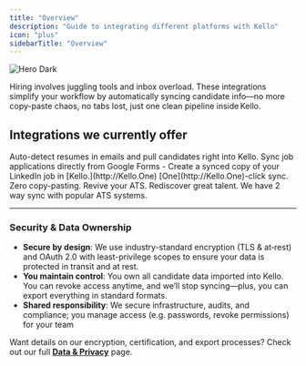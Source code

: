 ```yaml
---
title: "Overview"
description: "Guide to integrating different platforms with Kello"
icon: "plus"
sidebarTitle: "Overview"
---
```


<img
  className="hidden dark:block"
  src="/images/hero-dark.png"
  alt="Hero Dark"
/>

Hiring involves juggling tools and inbox overload. These integrations simplify your workflow by automatically syncing candidate info—no more copy-paste chaos, no tabs lost, just one clean pipeline inside Kello.

## Integrations we currently offer

<CardGroup cols={2}>
  <Card title="Gmail Inbox" icon="envelope" href="/integrations/gmail">
    Auto-detect resumes in emails and pull candidates right into Kello.
  </Card>
  <Card title="Google Forms" icon="rectangle-list" href="/integrations/google_forms">
    Sync job applications directly from Google Forms
  </Card>
  <Card title="LinkedIn Easy Apply" icon="linkedin" href="/integrations/linkedin_easy_apply">
    - Create a synced copy of your LinkedIn job in [Kello.](http://Kello.One) [One](http://Kello.One)-click sync. Zero copy-pasting.
  </Card>
  <Card title="ATS (Applicant tracking system)" icon="server" href="/integrations/ats/overview">
    Revive your ATS. Rediscover great talent. We have 2 way sync with popular ATS systems.
  </Card>
</CardGroup>

---

### Security & Data Ownership

- **Secure by design**: We use industry-standard encryption (TLS & at‑rest) and OAuth 2.0 with least-privilege scopes to ensure your data is protected in transit and at rest.
- **You maintain control**: You own all candidate data imported into Kello. You can revoke access anytime, and we’ll stop syncing—plus, you can export everything in standard formats.
- **Shared responsibility**: We secure infrastructure, audits, and compliance; you manage access (e.g. passwords, revoke permissions) for your team

Want details on our encryption, certification, and export processes? Check out our full [**Data & Privacy**](https://kello.ai/privacy-policy) page.